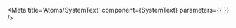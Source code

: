 
<Meta title='Atoms/SystemText' component={SystemText} parameters={{ }} />

<Title of={SystemText} />

> *This component is categorized as an atom.*

## Description
<Description of={SystemText} />

## Stories

### Default
<Canvas>
  <Story name='Default' height={(100)}>
    {{
      components: { SystemText },
      template: `<SystemText :text="textKnob" />`,
      props: {
        textKnob: {
          type: String,
          default: text('Text', 'System text')
        }
      }
    }}
  </Story>
</Canvas>

## I/O
<ArgsTable of={SystemText} />

